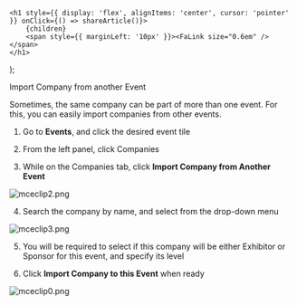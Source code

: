 

    <h1 style={{ display: 'flex', alignItems: 'center', cursor: 'pointer' }} onClick={() => shareArticle()}>
        {children} 
        <span style={{ marginLeft: '10px' }}><FaLink size="0.6em" /></span>
    </h1>
);

<ToastContainer />

<ClickableTitle>Import Company from another Event</ClickableTitle>




Sometimes, the same company can be part of more than one event. For this, you can easily import companies from other events. 


1. Go to **Events**, and click the desired event tile


2. From the left panel, click Companies


3. While on the Companies tab, click **Import Company from Another Event** 


![mceclip2.png](../../../resources/article-images/12880133106835-Import-Company-from-another-Event_1.png)


4. Search the company by name, and select from the drop-down menu


![mceclip3.png](../../../resources/article-images/12880133106835-Import-Company-from-another-Event_2.png)


5. You will be required to select if this company will be either Exhibitor or Sponsor for this event, and specify its level


6. Click **Import Company to this Event** when ready


![mceclip0.png](../../../resources/article-images/12880133106835-Import-Company-from-another-Event_3.png)



